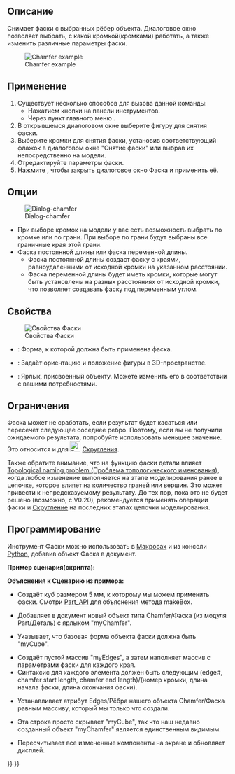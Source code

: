 <languages/>

{{Docnav/ru
|[[Part_Fillet/ru|Скругление]]
|[[Part_MakeFace/ru|Создать грань из ломаных]]
|[[Part_Workbench/ru|Верстак Part]]
|IconL=Part_Fillet.svg
|IconR=Part_MakeFace.svg
|IconC=Workbench_Part.svg
}}

{{GuiCommand/ru
|Name=Part_Chamfer
|Name/ru=Фаска
|MenuLocation=Деталь → Фаска
|Workbenches=[[Part_Workbench/ru|Part(Деталь)]]
|SeeAlso=[[Part_Fillet/ru|Скругление]]
}}

<span id="Description"></span>
==Описание==

<div class="mw-translate-fuzzy">
Снимает фаски с выбранных рёбер объекта. Диалоговое окно позволяет выбрать, с какой кромкой(кромками) работать, а также изменить различные параметры фаски.
</div>

[[Image:Chamfer-example.png|Chamfer example]]

<span id="Usage"></span>
==Применение== 

# Существует несколько способов для вызова данной команды:
#* Нажатием кнопки {{Button|[[Image:Part_Chamfer.svg|16px]] Фаска}} на панели инструментов.
#* Через пункт главного меню {{MenuCommand|Деталь → Фаска}}.
# В открывшемся диалоговом окне выберите фигуру для снятия фаски.
# Выберите кромки для снятия фаски, установив соответствующий флажок в диалоговом окне "Снятие фаски" или выбрав их непосредственно на модели. 
# Отредактируйте параметры фаски.
# Нажмите {{Button|OK}}, чтобы закрыть диалоговое окно Фаска и применить её.

<span id="Options"></span>
==Опции==

[[Image:Dialog-chamfer-ru.png|Dialog-chamfer]]
* При выборе кромок на модели у вас есть возможность выбрать по кромке или по грани. При выборе по грани будут выбраны все граничные края этой грани.
* Фаска постоянной длины или фаска переменной длины.
** Фаска постоянной длины создаст фаску с краями, равноудаленными от исходной кромки на указанном расстоянии.
** Фаска переменной длины будет иметь кромки, которые могут быть установлены на разных расстояниях от исходной кромки, что позволяет создавать фаску под переменным углом.

<span id="Properties"></span>
==Свойства==

[[Image:Part_Chamfer-Properties-ru.png|left|Свойства Фаски]]

{{Properties_Title|Основание}}

*{{PropertyData/ru|Основание}}: Форма, к которой должна быть применена фаска.
*{{PropertyData/ru|Placement}}: Задаёт ориентацию и положение фигуры в 3D-пространстве.
*{{PropertyData/ru|Label}}: Ярлык, присвоенный объекту. Можете изменить его в соответствии с вашими потребностями.
{{clear}}

<span id="Limitations"></span>
==Ограничения==

Фаска может не сработать, если результат будет касаться или пересечёт следующее соседнее ребро. Поэтому, если вы не получили ожидаемого результата, попробуйте использовать меньшее значение. Это относится и для [[Image:Part_Fillet.svg|24px]] [[Part_Fillet/ru|Скругления]].

<div class="mw-translate-fuzzy">
Также обратите внимание, что на функцию фаски детали влияет [[Topological_naming_problem/ru|Topological naming problem (Проблема топологического именования)]], когда любое изменение выполняется на этапе моделирования ранее в цепочке, которое влияет на количество граней или вершин. Это может привести к непредсказуемому результату. До тех пор, пока это не будет решено (возможно, с V0.20), рекомендуется применять операции фаски и  [[Part Fillet/ru|Скругление]] на последних этапах цепочки моделирования.
</div>

<span id="Scripting"></span>
==Программирование==

Инструмент Фаски можно использовать в  [[Macros/ru|Макросах]] и из консоли [[Python/ru|Python]], добавив объект Фаска в документ.

'''Пример сценария(скрипта):'''

{{Code|code=
import Part
cube = FreeCAD.ActiveDocument.addObject("Part::Feature", "myCube")
cube.Shape = Part.makeBox(5, 5, 5)
chmfr = FreeCAD.ActiveDocument.addObject("Part::Chamfer", "myChamfer")
chmfr.Base = FreeCAD.ActiveDocument.myCube
myEdges = []
myEdges.append((1, 1.5, 1.25)) # (edge number, chamfer start length, chamfer end length)
myEdges.append((2, 1.5, 1.25))
myEdges.append((3, 1.5, 1.25))
myEdges.append((4, 1.5, 1.25))
myEdges.append((5, 1.5, 1.25))
myEdges.append((6, 1.5, 1.25))
myEdges.append((7, 1.5, 1.25))
myEdges.append((8, 1.5, 1.25))
myEdges.append((9, 1.5, 1.25))
myEdges.append((10, 1.5, 1.25))
myEdges.append((11, 1.5, 1.25))
myEdges.append((12, 1.5, 1.25))
chmfr.Edges = myEdges
FreeCADGui.ActiveDocument.myCube.Visibility = False
FreeCAD.ActiveDocument.recompute()
}}

'''Объяснения к Сценарию из примера:'''

{{Code|code=
import Part
cube = FreeCAD.ActiveDocument.addObject("Part::Feature", "myCube")
cube.Shape = Part.makeBox(5, 5, 5)
}}

*Создаёт куб размером 5 мм, к которому мы можем применить фаски. Смотри [[Part_API/ru|Part_API]] для объяснения метода makeBox.

{{Code|code=
chmfr = FreeCAD.ActiveDocument.addObject("Part::Chamfer", "myChamfer")
}}

*Добавляет в документ новый объект типа Chamfer/Фаска (из модуля Part/Деталь) с ярлыком "myChamfer".

{{Code|code=
chmfr.Base = FreeCAD.ActiveDocument.myCube
}}

*Указывает, что базовая форма объекта фаски должна быть "myCube".

{{Code|code=
myEdges = []
myEdges.append((1, 1.5, 1.25)) # (edge number, chamfer start length, chamfer end length)
myEdges.append((2, 1.5, 1.25))
myEdges.append((3, 1.5, 1.25))
myEdges.append((4, 1.5, 1.25))
myEdges.append((5, 1.5, 1.25))
myEdges.append((6, 1.5, 1.25))
myEdges.append((7, 1.5, 1.25))
myEdges.append((8, 1.5, 1.25))
myEdges.append((9, 1.5, 1.25))
myEdges.append((10, 1.5, 1.25))
myEdges.append((11, 1.5, 1.25))
myEdges.append((12, 1.5, 1.25))
}}

*Создаёт пустой массив "myEdges", а затем наполняет массив с параметрами фаски для каждого края.
*Синтаксис для каждого элемента должен быть следующим (edge#, chamfer start length, chamfer end length)/(номер кромки, длина начала фаски, длина окончания фаски).

{{Code|code=
chmfr.Edges = myEdges
}}
*Устанавливает атрибут Edges/Рёбра нашего объекта Chamfer/Фаска равным массиву, который мы только что создали.

{{Code|code=
FreeCADGui.ActiveDocument.myCube.Visibility = False
}}

*Эта строка просто скрывает "myCube", так что наш недавно созданный объект "myChamfer" является единственным видимым.

{{Code|code=
FreeCAD.ActiveDocument.recompute()
}}

*Пересчитывает все измененные компоненты на экране и обновляет дисплей.


{{Docnav/ru
|[[Part_Fillet/ru|Скругление]]
|[[Part_MakeFace/ru|Создать грань из ломаных]]
|[[Part_Workbench/ru|Верстак Part]]
|IconL=Part_Fillet.svg
|IconR=Part_MakeFace.svg
|IconC=Workbench_Part.svg
}}

{{Part Tools navi{{#translation:}}}}
{{Userdocnavi{{#translation:}}}}